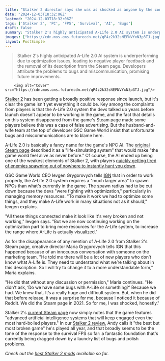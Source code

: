 ```yaml
---
title: "Stalker 2 director says she was as shocked as anyone by the controversy over AI system A-Life's removal from the FPS's Steam page: 'I noticed it because of Reddit'"
date: "2024-12-03T18:32:06Z"
lastmod: "2024-12-03T18:32:06Z"
tags: ['Stalker 2', 'PC', 'FPS', 'Survival', 'AI', 'Bugs']
draft: false
summary: "Stalker 2's highly anticipated A-Life 2.0 AI system is underperforming due to optimization issues, leading to negative player feedback and the removal of its description from the Steam page.  Developers attribute the problems to bugs and miscommunication, promising future improvements."
images: ["https://cdn.mos.cms.futurecdn.net/qP4z2k32sNEFNVYxN3p3TJ.jpg"]
layout: PostSimple
---
```

> Stalker 2's highly anticipated A-Life 2.0 AI system is underperforming due to optimization issues, leading to negative player feedback and the removal of its description from the Steam page.  Developers attribute the problems to bugs and miscommunication, promising future improvements.


        <img alt="Cover" src="https://cdn.mos.cms.futurecdn.net/qP4z2k32sNEFNVYxN3p3TJ.jpg"/>
        
[Stalker 2](https://www.gamesradar.com/stalker-2-guide/) has been getting a broadly positive response since launch, but it's clear the game isn't yet everything it could be. Key among the complaints from players is that the A-Life 2.0 system the devs talked up years before launch doesn't appear to be working in the game, and the fact that details on this system disappeared from the game's Steam page made some players believe this was a case of false advertising. But the husband-and-wife team at the top of developer GSC Game World insist that unfortunate bugs and miscommunications are to blame here.

A-Life 2.0 is basically a fancy name for the game's NPC AI. The [original Steam page](https://web.archive.org/web/20241113115629/https://store.steampowered.com/app/1643320/STALKER_2_Heart_of_Chornobyl/) described it as a "life-simulating system" that would make "the game world feel alive as never before." Of course, the AI ended up being one of the weakest elements of Stalker 2, with players [quickly getting tired of enemies spawning out of nowhere to instantly hunt you down](https://www.gamesradar.com/games/fps/stalker-2-sleuth-discovers-why-the-ai-feels-particularly-harsh-its-because-it-is-but-the-devs-say-theyre-already-working-to-fix-the-broken-monster-spawns/).

GSC Game World CEO Ievgen Grygorovych tells [IGN](https://www.ign.com/articles/stalker-2-dev-gsc-game-world-explains-for-the-first-time-what-went-wrong-with-a-life-20-and-why-it-was-removed-from-the-games-description-on-steam) that in order to work properly, the A-Life 2.0 system requires a "much larger area" to spawn NPCs than what's currently in the game. The spawn radius had to be cut down because the devs "were fighting with optimization," particularly in managing memory resources. "To make it work we had to optimize some things, and they make A-Life work in many situations not as it should," Ievgen explains.

"All these things connected make it look like it's very broken and not working," Ievgen says. "But we are now continuing working on the optimization part to bring more resources for the A-Life system, to increase the range where A-Life is actually visualized."

As for the disappearance of any mention of A-Life 2.0 from Stalker 2's Steam page, creative director Maria Grygorovych tells IGN that this happened because of an innocuous conversation with someone on the marketing team. "He told me there will be a lot of new players who don’t know what A-Life is. They need to understand what we’re talking about in this description. So I will try to change it to a more understandable form," Maria explains.

"He did that without any discussion or permission," Maria continues. "He didn’t ask, ‘Do we have some bugs with A-Life or something?’ Because we had. We knew that. It’s a really huge and difficult system. But, when he did that before release, it was a surprise for me, because I noticed it because of Reddit. We did the Steam page in 2021. So for me, I was shocked, honestly."

Stalker 2's [current Steam page](https://store.steampowered.com/app/1643320/STALKER_2_Heart_of_Chornobyl/) now simply notes that the game features "advanced artificial intelligence systems that will keep engaged even the most hard-boiled players." In our [Stalker 2 review](https://www.gamesradar.com/games/fps/Stalker-2-Heart-of-Chornobyl-review/), Andy calls it "the best but most broken game" he's played all year, and that broadly seems to be the tone of the response to the survival FPS so far: a fantastic foundation that's currently being dragged down by a laundry list of bugs and polish problems.

*Check out the *[<em>best Stalker 2 mods</em>](https://www.gamesradar.com/games/fps/stalker-2-mods/)* available so far.*
        